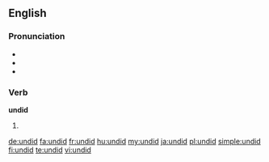 ==English==

===Pronunciation===
* {{X-SAMPA|/Vn"dId/}}
* {{IPA|/ʌnˈdɪd/}}
* {{rhymes|ɪd}}

===Verb===
'''undid'''

# {{simple past of|undo}}

[[de:undid]]
[[fa:undid]]
[[fr:undid]]
[[hu:undid]]
[[my:undid]]
[[ja:undid]]
[[pl:undid]]
[[simple:undid]]
[[fi:undid]]
[[te:undid]]
[[vi:undid]]